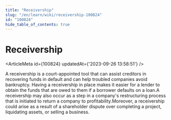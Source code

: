 ```yaml
---
title: "Receivership"
slug: "/en/learn/wiki/receivership-100824"
id: "100824"
hide_table_of_contents: true
---
```



# Receivership

<ArticleMeta id={100824} updatedAt={'2023-09-26 13:58:51'} />
<div className='border-solid border-b border-t-0 my-4 border-[var(--ifm-color-gray-300)]' />

A receivership is a court-appointed tool that can assist creditors in recovering funds in default and can help troubled companies avoid bankruptcy. Having a receivership in place makes it easier for a lender to obtain the funds that are owed to them if a borrower defaults on a loan.A receivership may also occur as a step in a company's restructuring process that is initiated to return a company to profitability.Moreover, a receivership could arise as a result of a shareholder dispute over completing a project, liquidating assets, or selling a business.
